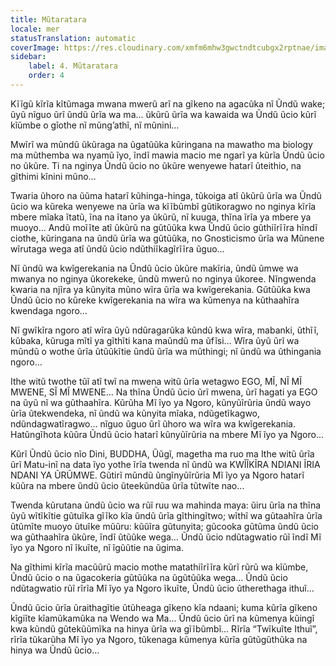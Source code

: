 ```yaml
---
title: Mũtaratara
locale: mer
statusTranslation: automatic
coverImage: https://res.cloudinary.com/xmfm6mhw3gwctndtcubgx2rptnae/image/upload/v1740468922/small_cover_tratado_de_psicologia_revolucionaria_a4c0dca4e0.webp
sidebar:
    label: 4. Mũtaratara
    order: 4
---
```

Kĩĩgũ kĩrĩa kĩtũmaga mwana mwerũ arĩ na gĩkeno na agacũka nĩ Ũndũ wake; ũyũ nĩguo ũrĩ ũndũ ũrĩa wa ma… ũkũrũ ũrĩa wa kawaida wa Ũndũ ũcio kũrĩ kĩũmbe o gĩothe nĩ mũng’athĩ, nĩ mũnini…

Mwĩrĩ wa mũndũ ũkũraga na ũgatũũka kũringana na mawatho ma biology ma mũthemba wa nyamũ ĩyo, ĩndĩ mawia macio me ngarĩ ya kũrĩa Ũndũ ũcio no ũkũre. Ti na nginya Ũndũ ũcio no ũkũre wenyewe hatarĩ ũteithio, na gĩthimi kĩnini mũno…

Twaria ũhoro na ũũma hatarĩ kũhinga-hinga, tũkoiga atĩ ũkũrũ ũrĩa wa Ũndũ ũcio wa kũreka wenyewe na ũrĩa wa kĩĩbũmbĩ gũtikoragwo no nginya kĩrĩa mbere mĩaka ĩtatũ, ĩna na ĩtano ya ũkũrũ, nĩ kuuga, thĩna ĩrĩa ya mbere ya muoyo… Andũ moĩĩte atĩ ũkũrũ na gũtũũka kwa Ũndũ ũcio gũthiĩrĩĩra hĩndĩ ciothe, kũringana na ũndũ ũrĩa wa gũtũũka, no Gnosticismo ũrĩa wa Mũnene wĩrutaga wega atĩ ũndũ ũcio ndũthiĩkagĩrĩĩra ũguo…

Nĩ ũndũ wa kwĩgerekania na Ũndũ ũcio ũkũre makĩria, ũndũ ũmwe wa mwanya no nginya ũkorekeke, ũndũ mwerũ no nginya ũkoree. Nĩngwenda kwaria na njĩra ya kũnyita mũno wĩra ũrĩa wa kwĩgerekania. Gũtũũka kwa Ũndũ ũcio no kũreke kwĩgerekania na wĩra wa kũmenya na kũthaahĩra kwendaga ngoro…

Nĩ gwĩkĩra ngoro atĩ wĩra ũyũ ndũragarũka kũndũ kwa wĩra, mabanki, ũthĩĩ, kũbaka, kũruga mĩtĩ ya gĩthĩti kana maũndũ ma ũfĩsi… Wĩra ũyũ ũrĩ wa mũndũ o wothe ũrĩa ũtũũkĩtie ũndũ ũrĩa wa mũthingi; nĩ ũndũ wa ũthingania ngoro…

Ithe witũ twothe tũĩ atĩ twĩ na mwena witũ ũrĩa wetagwo EGO, MĨ, NĨ MĨ MWENE, SĨ MĨ MWENE… Na thĩna Ũndũ ũcio ũrĩ mwena, ũrĩ hagati ya EGO na ũyũ nĩ wa gũthaahĩra. Kũrũha Mĩ ĩyo ya Ngoro, kũnyũĩrũria ũndũ wayo ũrĩa ũtekwendeka, nĩ ũndũ wa kũnyita mĩaka, ndũgetĩkagwo, ndũndagwatĩragwo… nĩguo ũguo ũrĩ ũhoro wa wĩra wa kwĩgerekania. Hatũngĩhota kũũra Ũndũ ũcio hatarĩ kũnyũĩrũria na mbere Mĩ ĩyo ya Ngoro…

Kũrĩ Ũndũ ũcio nĩo Dini, BUDDHA, Ũũgĩ, magetha ma ruo ma Ithe witũ ũrĩa ũrĩ Matu-inĩ na data ĩyo yothe ĩrĩa twenda nĩ ũndũ wa KWĨĨKĨRA NDIANI ĨRIA NDANI YA ŨRŨMWE. Gũtirĩ mũndũ ũngĩnyũĩrũria Mĩ ĩyo ya Ngoro hatarĩ kũũra na mbere ũndũ ũcio ũteekũndũa ũrĩa tũtwĩte nao…

Twenda kũrutana ũndũ ũcio wa rũĩ ruu wa mahinda maya: ũiru ũrĩa na thĩna ũyũ wĩtĩkĩtie gũtuĩka gĩĩko kĩa ũndũ ũrĩa gĩthingĩtwo; wĩthĩ wa gũtaahĩra ũrĩa ũtũmĩte muoyo ũtuĩke mũũru: kũũĩra gũtunyita; gũcooka gũtũma ũndũ ũcio wa gũthaahĩra ũkũre, ĩndĩ ũtũũke wega… Ũndũ ũcio ndũtagwatio rũĩ ĩndĩ Mĩ ĩyo ya Ngoro nĩ ĩkuĩte, nĩ ĩgũũtie na ũgima.

Na gĩthimi kĩrĩa macũũrũ macio mothe matathiĩrĩĩra kũrĩ rũrũ wa kĩũmbe, Ũndũ ũcio o na ũgacokeria gũtũũka na ũgũtũũka wega… Ũndũ ũcio ndũtagwatio rũĩ rĩrĩa Mĩ ĩyo ya Ngoro ĩkuĩte, Ũndũ ũcio ũtherethaga ithuĩ…

Ũndũ ũcio ũrĩa ũraithagĩtie ũtũheaga gĩkeno kĩa ndaani; kuma kũrĩa gĩkeno kĩgiĩte kĩamũkamũka na Wendo wa Ma… Ũndũ ũcio ũrĩ na kũmenya kũingĩ kwa kũndũ gũtekũũmĩka na hinya ũrĩa wa gĩĩbũmbĩ… Rĩrĩa “Twĩkuĩte Ithuĩ”, rĩrĩa tũkarũha Mĩ ĩyo ya Ngoro, tũkenaga kũmenya kũrĩa gũtũgũthũka na hinya wa Ũndũ ũcio…


